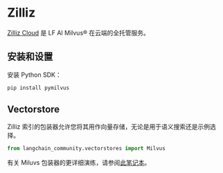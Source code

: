 # Zilliz

[Zilliz Cloud](https://zilliz.com/doc/quick_start) 是 LF AI Milvus® 在云端的全托管服务。

## 安装和设置

安装 Python SDK：

```bash
pip install pymilvus
```

## Vectorstore

Zilliz 索引的包装器允许您将其用作向量存储，无论是用于语义搜索还是示例选择。

```python
from langchain_community.vectorstores import Milvus
```

有关 Miluvs 包装器的更详细演练，请参阅[此笔记本](/docs/integrations/vectorstores/zilliz)。